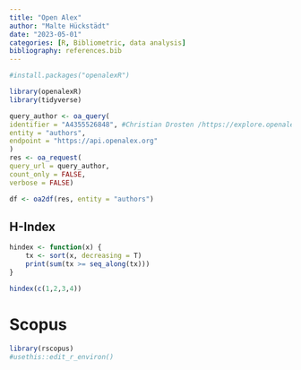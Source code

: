 ```yaml
---
title: "Open Alex"
author: "Malte Hückstädt"
date: "2023-05-01"
categories: [R, Bibliometric, data analysis]
bibliography: references.bib
---
```



```r
#install.packages("openalexR")

library(openalexR)
library(tidyverse)
```

```r

query_author <- oa_query(
identifier = "A4355526848", #Christian Drosten /https://explore.openalex.org/authors/A4355526848
entity = "authors",
endpoint = "https://api.openalex.org"
)
res <- oa_request(
query_url = query_author,
count_only = FALSE,
verbose = FALSE)

df <- oa2df(res, entity = "authors")
```

## H-Index

```r
hindex <- function(x) {
    tx <- sort(x, decreasing = T)
    print(sum(tx >= seq_along(tx)))
}

hindex(c(1,2,3,4))
```


# Scopus


```r
library(rscopus)
#usethis::edit_r_environ()
```

